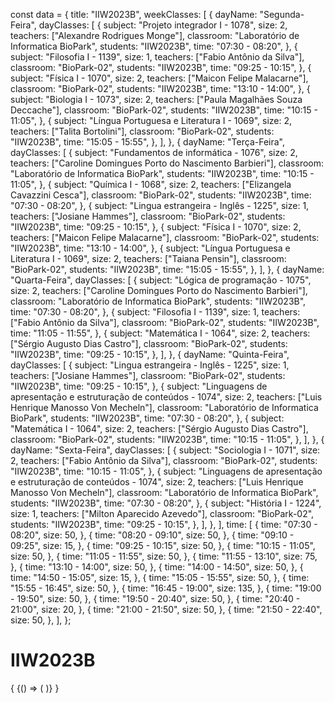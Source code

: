const data = {
  title: "IIW2023B",
  weekClasses: [
    {
      dayName: "Segunda-Feira",
      dayClasses: [
        {
          subject: "Projeto integrador I - 1078",
          size: 2,
          teachers: ["Alexandre Rodrigues Monge"],
          classroom: "Laboratório de Informatica BioPark",
          students: "IIW2023B",
          time: "07:30 - 08:20",
        },
        {
          subject: "Filosofia I - 1139",
          size: 1,
          teachers: ["Fabio Antônio da Silva"],
          classroom: "BioPark-02",
          students: "IIW2023B",
          time: "09:25 - 10:15",
        },
        {
          subject: "Física I - 1070",
          size: 2,
          teachers: ["Maicon Felipe Malacarne"],
          classroom: "BioPark-02",
          students: "IIW2023B",
          time: "13:10 - 14:00",
        },
        {
          subject: "Biologia I - 1073",
          size: 2,
          teachers: ["Paula Magalhães Souza Deccache"],
          classroom: "BioPark-02",
          students: "IIW2023B",
          time: "10:15 - 11:05",
        },
        {
          subject: "Língua Portuguesa e Literatura I - 1069",
          size: 2,
          teachers: ["Talita Bortolini"],
          classroom: "BioPark-02",
          students: "IIW2023B",
          time: "15:05 - 15:55",
        },
      ],
    },
    {
      dayName: "Terça-Feira",
      dayClasses: [
        {
          subject: "Fundamentos de informática - 1076",
          size: 2,
          teachers: ["Caroline Domingues Porto do Nascimento Barbieri"],
          classroom: "Laboratório de Informatica BioPark",
          students: "IIW2023B",
          time: "10:15 - 11:05",
        },
        {
          subject: "Química I - 1068",
          size: 2,
          teachers: ["Elizangela Cavazzini Cesca"],
          classroom: "BioPark-02",
          students: "IIW2023B",
          time: "07:30 - 08:20",
        },
        {
          subject: "Lingua estrangeira - Inglês - 1225",
          size: 1,
          teachers: ["Josiane Hammes"],
          classroom: "BioPark-02",
          students: "IIW2023B",
          time: "09:25 - 10:15",
        },
        {
          subject: "Física I - 1070",
          size: 2,
          teachers: ["Maicon Felipe Malacarne"],
          classroom: "BioPark-02",
          students: "IIW2023B",
          time: "13:10 - 14:00",
        },
        {
          subject: "Língua Portuguesa e Literatura I - 1069",
          size: 2,
          teachers: ["Taiana Pensin"],
          classroom: "BioPark-02",
          students: "IIW2023B",
          time: "15:05 - 15:55",
        },
      ],
    },
    {
      dayName: "Quarta-Feira",
      dayClasses: [
        {
          subject: "Lógica de programação - 1075",
          size: 2,
          teachers: ["Caroline Domingues Porto do Nascimento Barbieri"],
          classroom: "Laboratório de Informatica BioPark",
          students: "IIW2023B",
          time: "07:30 - 08:20",
        },
        {
          subject: "Filosofia I - 1139",
          size: 1,
          teachers: ["Fabio Antônio da Silva"],
          classroom: "BioPark-02",
          students: "IIW2023B",
          time: "11:05 - 11:55",
        },
        {
          subject: "Matemática I - 1064",
          size: 2,
          teachers: ["Sérgio Augusto Dias Castro"],
          classroom: "BioPark-02",
          students: "IIW2023B",
          time: "09:25 - 10:15",
        },
      ],
    },
    {
      dayName: "Quinta-Feira",
      dayClasses: [
        {
          subject: "Lingua estrangeira - Inglês - 1225",
          size: 1,
          teachers: ["Josiane Hammes"],
          classroom: "BioPark-02",
          students: "IIW2023B",
          time: "09:25 - 10:15",
        },
        {
          subject:
            "Linguagens de apresentação e estruturação de conteúdos - 1074",
          size: 2,
          teachers: ["Luis Henrique Manosso Von Mecheln"],
          classroom: "Laboratório de Informatica BioPark",
          students: "IIW2023B",
          time: "07:30 - 08:20",
        },
        {
          subject: "Matemática I - 1064",
          size: 2,
          teachers: ["Sérgio Augusto Dias Castro"],
          classroom: "BioPark-02",
          students: "IIW2023B",
          time: "10:15 - 11:05",
        },
      ],
    },
    {
      dayName: "Sexta-Feira",
      dayClasses: [
        {
          subject: "Sociologia I - 1071",
          size: 2,
          teachers: ["Fabio Antônio da Silva"],
          classroom: "BioPark-02",
          students: "IIW2023B",
          time: "10:15 - 11:05",
        },
        {
          subject:
            "Linguagens de apresentação e estruturação de conteúdos - 1074",
          size: 2,
          teachers: ["Luis Henrique Manosso Von Mecheln"],
          classroom: "Laboratório de Informatica BioPark",
          students: "IIW2023B",
          time: "07:30 - 08:20",
        },
        {
          subject: "História I - 1224",
          size: 1,
          teachers: ["Milton Aparecido Azevedo"],
          classroom: "BioPark-02",
          students: "IIW2023B",
          time: "09:25 - 10:15",
        },
      ],
    },
  ],
  time: [
    {
      time: "07:30 - 08:20",
      size: 50,
    },
    {
      time: "08:20 - 09:10",
      size: 50,
    },
    {
      time: "09:10 - 09:25",
      size: 15,
    },
    {
      time: "09:25 - 10:15",
      size: 50,
    },
    {
      time: "10:15 - 11:05",
      size: 50,
    },
    {
      time: "11:05 - 11:55",
      size: 50,
    },
    {
      time: "11:55 - 13:10",
      size: 75,
    },
    {
      time: "13:10 - 14:00",
      size: 50,
    },
    {
      time: "14:00 - 14:50",
      size: 50,
    },
    {
      time: "14:50 - 15:05",
      size: 15,
    },
    {
      time: "15:05 - 15:55",
      size: 50,
    },
    {
      time: "15:55 - 16:45",
      size: 50,
    },
    {
      time: "16:45 - 19:00",
      size: 135,
    },
    {
      time: "19:00 - 19:50",
      size: 50,
    },
    {
      time: "19:50 - 20:40",
      size: 50,
    },
    {
      time: "20:40 - 21:00",
      size: 20,
    },
    {
      time: "21:00 - 21:50",
      size: 50,
    },
    {
      time: "21:50 - 22:40",
      size: 50,
    },
  ],
};

# IIW2023B

<div>
  {
    <BrowserOnly>
      {() => (
        <Grid
          title={data.title}
          weekClasses={data.weekClasses}
          time={data.time}
        />
      )}
    </BrowserOnly>
  }
</div>
